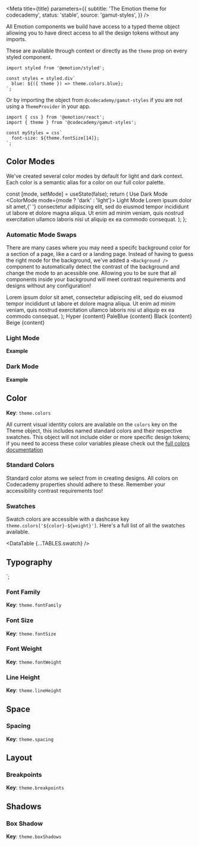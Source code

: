 


<Meta
  title={title}
  parameters={{
    subtitle: 'The Emotion theme for codecademy',
    status: 'stable',
    source: 'gamut-styles',
  }}
/>

All Emotion components we build have access to a typed theme object allowing you to have direct access to all the design tokens without any imports.

These are available through context or directly as the `theme` prop on every styled component.

```tsx
import styled from '@emotion/styled';

const styles = styled.div`
  blue: ${({ theme }) => theme.colors.blue};
`;
```

Or by importing the object from `@codecademy/gamut-styles` if you are not using a `ThemeProvider` in your app.

```tsx
import { css } from '@emotion/react';
import { theme } from '@codecademy/gamut-styles';

const myStyles = css`
  font-size: ${theme.fontSize[14]};
`;
```

## Color Modes

We've created several color modes by default for light and dark context. Each color is a semantic alias for a color on our full color palette.

  const [mode, setMode] = useState(false);
  return (
    <Box marginY={16} marginBottom={32}>
      <Box fontWeight="title" marginBottom={8}>
        Use Dark Mode <BooleanControl value={mode} onChange={setMode} />
      </Box>
      <ColorMode mode={mode ? 'dark' : 'light'}>
        <Box
          backgroundColor="background"
          textColor="text"
          padding={32}
          borderColor="text"
          borderStyle="solid"
          borderWidth="1px"
        >
          <Text as="h1" fontSize={26} fontWeight="title" marginBottom={16}>
            Light Mode
          </Text>
          <Text as="p" marginBottom={16}>
            Lorem ipsum dolor sit amet,{' '}
            <Anchor>consectetur adipiscing elit</Anchor>, sed do eiusmod tempor
            incididunt ut labore et dolore magna aliqua. Ut enim ad minim
            veniam, quis nostrud exercitation ullamco laboris nisi ut aliquip ex
            ea commodo consequat.
          </Text>
        </Box>
      </ColorMode>
    </Box>
  );
};

<ColorModeExample />

### Automatic Mode Swaps

There are many cases where you may need a specifc background color for a section of a page, like a card or a landing page. Instead of having to guess the right mode for the background, we've added a `<Background />` component to automatically detect the contrast of the background and change the mode to an acessible one. Allowing you to be sure that all components inside your background will meet contrast requirements and designs without any configuration!

  <Text as="p" marginBottom={16}>
    Lorem ipsum dolor sit amet, <Anchor>consectetur adipiscing elit</Anchor>,
    sed do eiusmod tempor incididunt ut labore et dolore magna aliqua. Ut enim
    ad minim veniam, quis nostrud exercitation ullamco laboris nisi ut aliquip
    ex ea commodo consequat.
  </Text>
);

<Background backgroundColor="hyper">
  <Box padding={32}>
    <Text fontSize={26} fontWeight="title" marginBottom={16}>
      Hyper
    </Text>
    {content}
    <Background backgroundColor="paleBlue">
      <Box padding={32}>
        <Text fontSize={26} fontWeight="title" marginBottom={16}>
          PaleBlue
        </Text>
        {content}
        <Background backgroundColor="black">
          <Box padding={32}>
            <Text fontSize={26} fontWeight="title" marginBottom={16}>
              Black
            </Text>
            {content}
            <Background backgroundColor="beige">
              <Box padding={32}>
                <Text fontSize={26} fontWeight="title" marginBottom={16}>
                  Beige
                </Text>
                {content}
              </Box>
            </Background>
          </Box>
        </Background>
      </Box>
    </Background>
  </Box>
</Background>

### Light Mode

<Story name="light mode">
  <DataTable {...TABLES.lightMode} />
</Story>

**Example**

### Dark Mode

<Story name="dark mode">
  <DataTable {...TABLES.darkMode} />
</Story>

**Example**

## Color

**Key**: `theme.colors`

All current visual identity colors are available on the `colors` key on the Theme object, this includes named standard colors and their respective swatches. This object will not include older or more specific design tokens; if you need to access these color variables please check out the [full colors documentation](/?path=/docs/foundations-colors--standard)

### Standard Colors

Standard color atoms we select from in creating designs. All colors on Codecademy properties should adhere to these. Remember your accessibility contrast requirements too!

<Story name="colors">
  <DataTable {...TABLES.color} />
</Story>

### Swatches

Swatch colors are accessible with a dashcase key `theme.colors['${color}-${weight}']`. Here's a full list of all the swatches available.

<DataTable {...TABLES.swatch} />

## Typography


`;

### Font Family

**Key**: `theme.fontFamily`

<Story name="fontFamily">
  <DataTable {...TABLES.fontFamily} />
</Story>

### Font Size

**Key**: `theme.fontSize`

<Story name="fontSize">
  <DataTable {...TABLES.fontSize} />
</Story>

### Font Weight

**Key**: `theme.fontWeight`

<Story name="fontWeight">
  <DataTable {...TABLES.fontWeight} />
</Story>

### Line Height

**Key**: `theme.lineHeight`

<Story name="lineHeight">
  <DataTable {...TABLES.lineHeight} />
</Story>

## Space

### Spacing

**Key**: `theme.spacing`

<Story name="spacing">
  <DataTable {...TABLES.space} />
</Story>

## Layout

### Breakpoints

**Key**: `theme.breakpoints`

<Story name="breakpoints">
  <DataTable {...TABLES.breakpoint} />
</Story>

## Shadows

### Box Shadow

**Key**: `theme.boxShadows`

<Story name="boxShadows">
  <DataTable {...TABLES.boxShadow} />
</Story>
